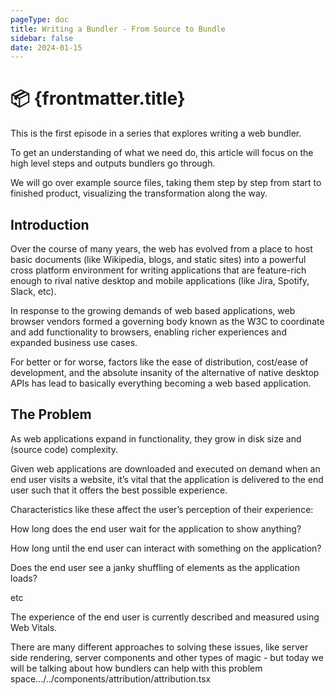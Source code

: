 ```yaml
---
pageType: doc
title: Writing a Bundler - From Source to Bundle
sidebar: false
date: 2024-01-15
---
```



# 📦 {frontmatter.title}

<ArticleHero 
  src={heroImage}
  alt=""
  subtitle="JavaScript - Fellowship of the module"
/>

This is the first episode in a series that explores writing a web bundler.

To get an understanding of what we need do, this article will focus on the high level steps and outputs bundlers go through.

We will go over example source files, taking them step by step from start to finished product, visualizing the transformation along the way.

## Introduction

Over the course of many years, the web has evolved from a place to host basic documents (like Wikipedia, blogs, and static sites) into a powerful cross platform environment for writing applications that are feature-rich enough to rival native desktop and mobile applications (like Jira, Spotify, Slack, etc).

In response to the growing demands of web based applications, web browser vendors formed a governing body known as the W3C to coordinate and add functionality to browsers, enabling richer experiences and expanded business use cases.

For better or for worse, factors like the ease of distribution, cost/ease of development, and the absolute insanity of the alternative of native desktop APIs has lead to basically everything becoming a web based application.

## The Problem

As web applications expand in functionality, they grow in disk size and (source code) complexity.

Given web applications are downloaded and executed on demand when an end user visits a website, it’s vital that the application is delivered to the end user such that it offers the best possible experience.

Characteristics like these affect the user’s perception of their experience:

How long does the end user wait for the application to show anything?

How long until the end user can interact with something on the application?

Does the end user see a janky shuffling of elements as the application loads?

etc

The experience of the end user is currently described and measured using Web Vitals.

There are many different approaches to solving these issues, like server side rendering, server components and other types of magic - but today we will be talking about how bundlers can help with this problem space.../../components/attribution/attribution.tsx

<Comments/>